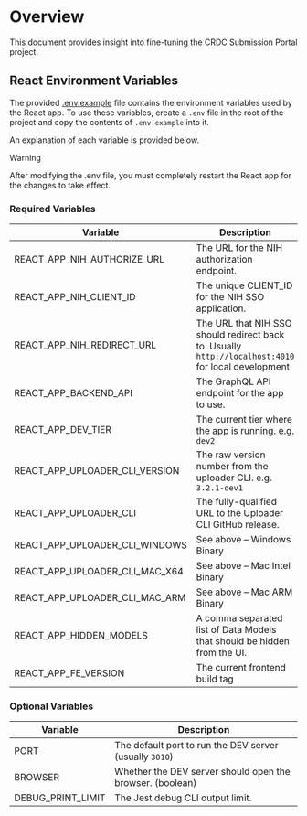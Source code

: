 # Overview

This document provides insight into fine-tuning the CRDC Submission Portal project.

## React Environment Variables

The provided [.env.example](./.env.example) file contains the environment variables used by the React app. To use these variables, create a `.env` file in the root of the project and copy the contents of `.env.example` into it.

An explanation of each variable is provided below.

> [!Warning]
> After modifying the .env file, you must completely restart the React app for the changes to take effect.

### Required Variables

| Variable | Description |
| --- | --- |
| REACT_APP_NIH_AUTHORIZE_URL | The URL for the NIH authorization endpoint. |
| REACT_APP_NIH_CLIENT_ID | The unique CLIENT_ID for the NIH SSO application. |
| REACT_APP_NIH_REDIRECT_URL | The URL that NIH SSO should redirect back to. Usually `http://localhost:4010` for local development |
| REACT_APP_BACKEND_API | The GraphQL API endpoint for the app to use. |
| REACT_APP_DEV_TIER | The current tier where the app is running. e.g. `dev2` |
| REACT_APP_UPLOADER_CLI_VERSION | The raw version number from the uploader CLI. e.g. `3.2.1-dev1` |
| REACT_APP_UPLOADER_CLI | The fully-qualified URL to the Uploader CLI GitHub release. |
| REACT_APP_UPLOADER_CLI_WINDOWS | See above – Windows Binary |
| REACT_APP_UPLOADER_CLI_MAC_X64 | See above – Mac Intel Binary |
| REACT_APP_UPLOADER_CLI_MAC_ARM | See above – Mac ARM Binary |
| REACT_APP_HIDDEN_MODELS | A comma separated list of Data Models that should be hidden from the UI. |
| REACT_APP_FE_VERSION | The current frontend build tag |

### Optional Variables

| Variable | Description |
| --- | --- |
| PORT | The default port to run the DEV server (usually `3010`) |
| BROWSER | Whether the DEV server should open the browser. (boolean) |
| DEBUG_PRINT_LIMIT | The Jest debug CLI output limit. |
